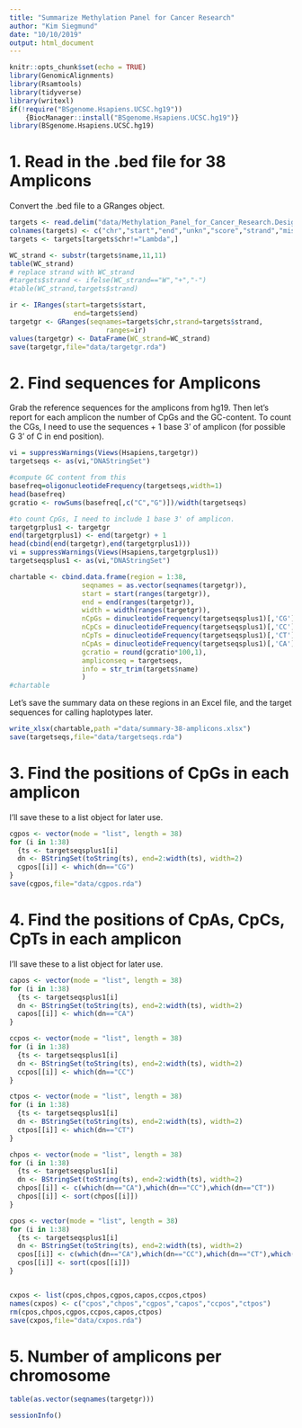 ```yaml
---
title: "Summarize Methylation Panel for Cancer Research"
author: "Kim Siegmund"
date: "10/10/2019"
output: html_document
---
```


```r
knitr::opts_chunk$set(echo = TRUE)
library(GenomicAlignments)
library(Rsamtools)
library(tidyverse)
library(writexl)
if(!require("BSgenome.Hsapiens.UCSC.hg19"))
    {BiocManager::install("BSgenome.Hsapiens.UCSC.hg19")} 
library(BSgenome.Hsapiens.UCSC.hg19)
```

# 1. Read in the .bed file for 38 Amplicons

Convert the .bed file to a GRanges object.
```r
targets <- read.delim("data/Methylation_Panel_for_Cancer_Research.Designed.bed",skip=1, header=FALSE)
colnames(targets) <- c("chr","start","end","unkn","score","strand","mis","name")
targets <- targets[targets$chr!="Lambda",]

WC_strand <- substr(targets$name,11,11)
table(WC_strand)
# replace strand with WC_strand
#targets$strand <- ifelse(WC_strand=="W","+","-")
#table(WC_strand,targets$strand)

ir <- IRanges(start=targets$start,
                end=targets$end)
targetgr <- GRanges(seqnames=targets$chr,strand=targets$strand,
                        ranges=ir)
values(targetgr) <- DataFrame(WC_strand=WC_strand)
save(targetgr,file="data/targetgr.rda")
```

# 2. Find sequences for Amplicons

Grab the reference sequences for the amplicons from hg19. Then let's report for each amplicon the number of CpGs and the GC-content. To count the CGs, I need to use the sequences + 1 base 3' of amplicon (for possible G 3' of C in end position). 
```r
vi = suppressWarnings(Views(Hsapiens,targetgr))
targetseqs <- as(vi,"DNAStringSet")

#compute GC content from this
basefreq=oligonucleotideFrequency(targetseqs,width=1)
head(basefreq)
gcratio <- rowSums(basefreq[,c("C","G")])/width(targetseqs)

#to count CpGs, I need to include 1 base 3' of amplicon.
targetgrplus1 <- targetgr
end(targetgrplus1) <- end(targetgr) + 1
head(cbind(end(targetgr),end(targetgrplus1)))
vi = suppressWarnings(Views(Hsapiens,targetgrplus1))
targetseqsplus1 <- as(vi,"DNAStringSet")

chartable <- cbind.data.frame(region = 1:38,
                  seqnames = as.vector(seqnames(targetgr)),
                  start = start(ranges(targetgr)),
                  end = end(ranges(targetgr)),
                  width = width(ranges(targetgr)),
                  nCpGs = dinucleotideFrequency(targetseqsplus1)[,'CG'],
                  nCpCs = dinucleotideFrequency(targetseqsplus1)[,'CC'],
                  nCpTs = dinucleotideFrequency(targetseqsplus1)[,'CT'],
                  nCpAs = dinucleotideFrequency(targetseqsplus1)[,'CA'],
                  gcratio = round(gcratio*100,1),
                  ampliconseq = targetseqs,
                  info = str_trim(targets$name)
                  )
#chartable
```

Let's save the summary data on these regions in an Excel file, and the target sequences for calling haplotypes later.
```r
write_xlsx(chartable,path ="data/summary-38-amplicons.xlsx")
save(targetseqs,file="data/targetseqs.rda")
```

# 3. Find the positions of CpGs in each amplicon

I'll save these to a list object for later use.
```r
cgpos <- vector(mode = "list", length = 38)
for (i in 1:38) 
  {ts <- targetseqsplus1[i]
  dn <- BStringSet(toString(ts), end=2:width(ts), width=2)
  cgpos[[i]] <- which(dn=="CG")
}
save(cgpos,file="data/cgpos.rda")
```

# 4. Find the positions of CpAs, CpCs, CpTs in each amplicon

I'll save these to a list object for later use.
```r
capos <- vector(mode = "list", length = 38)
for (i in 1:38) 
  {ts <- targetseqsplus1[i]
  dn <- BStringSet(toString(ts), end=2:width(ts), width=2)
  capos[[i]] <- which(dn=="CA")
}

ccpos <- vector(mode = "list", length = 38)
for (i in 1:38) 
  {ts <- targetseqsplus1[i]
  dn <- BStringSet(toString(ts), end=2:width(ts), width=2)
  ccpos[[i]] <- which(dn=="CC")
}

ctpos <- vector(mode = "list", length = 38)
for (i in 1:38) 
  {ts <- targetseqsplus1[i]
  dn <- BStringSet(toString(ts), end=2:width(ts), width=2)
  ctpos[[i]] <- which(dn=="CT")
}

chpos <- vector(mode = "list", length = 38)
for (i in 1:38) 
  {ts <- targetseqsplus1[i]
  dn <- BStringSet(toString(ts), end=2:width(ts), width=2)
  chpos[[i]] <- c(which(dn=="CA"),which(dn=="CC"),which(dn=="CT"))
  chpos[[i]] <- sort(chpos[[i]])
}

cpos <- vector(mode = "list", length = 38)
for (i in 1:38) 
  {ts <- targetseqsplus1[i]
  dn <- BStringSet(toString(ts), end=2:width(ts), width=2)
  cpos[[i]] <- c(which(dn=="CA"),which(dn=="CC"),which(dn=="CT"),which(dn=="CG"))
  cpos[[i]] <- sort(cpos[[i]])
}


cxpos <- list(cpos,chpos,cgpos,capos,ccpos,ctpos)
names(cxpos) <- c("cpos","chpos","cgpos","capos","ccpos","ctpos")
rm(cpos,chpos,cgpos,ccpos,capos,ctpos)
save(cxpos,file="data/cxpos.rda")
```


# 5. Number of amplicons per chromosome

```r
table(as.vector(seqnames(targetgr)))
```


```r
sessionInfo()
```

